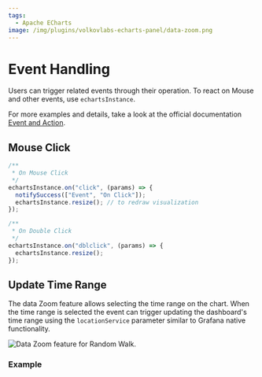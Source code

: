 ```yaml
---
tags:
  - Apache ECharts
image: /img/plugins/volkovlabs-echarts-panel/data-zoom.png
---
```



# Event Handling

Users can trigger related events through their operation. To react on Mouse and other events, use `echartsInstance`.

For more examples and details, take a look at the official documentation [Event and Action](https://apache.github.io/echarts-handbook/en/concepts/event/).

## Mouse Click

```js
/**
 * On Mouse Click
 */
echartsInstance.on("click", (params) => {
  notifySuccess(["Event", "On Click"]);
  echartsInstance.resize(); // to redraw visualization
});
```

```js
/**
 * On Double Click
 */
echartsInstance.on("dblclick", (params) => {
  echartsInstance.resize();
});
```

## Update Time Range

The data Zoom feature allows selecting the time range on the chart. When the time range is selected the event can trigger updating the dashboard's time range using the `locationService` parameter similar to Grafana native functionality.

<Image
  title="Data Zoom feature for Random Walk."
  src="/img/plugins/volkovlabs-echarts-panel/data-zoom.png"
/>

### Example

<Code
  url="https://github.com/VolkovLabs/volkovlabs.io/blob/main/docs/volkovlabs-echarts-panel/data-zoom.js"
  language="js"
/>
